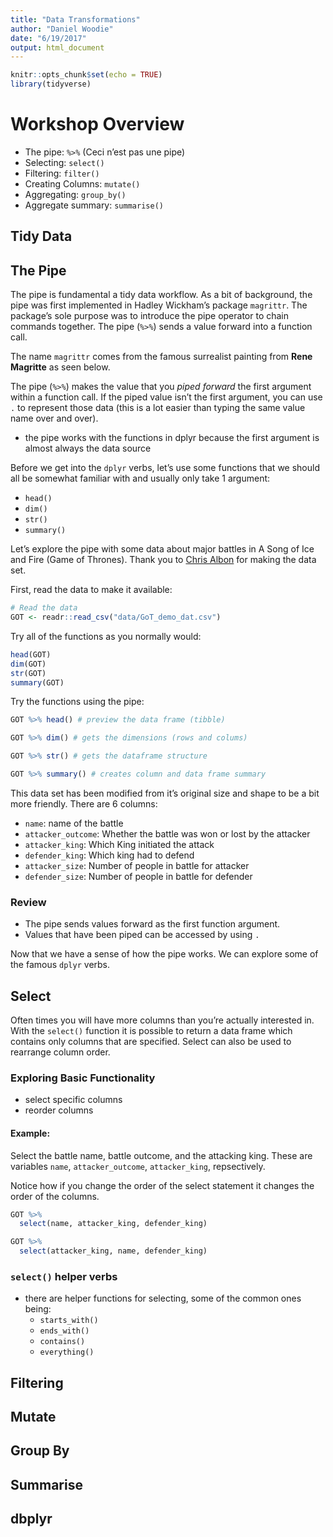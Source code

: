 ```yaml
---
title: "Data Transformations"
author: "Daniel Woodie"
date: "6/19/2017"
output: html_document
---
```


```r
knitr::opts_chunk$set(echo = TRUE)
library(tidyverse)
```

# Workshop Overview

  -  The pipe: `%>%` (Ceci n'est pas une pipe)
  - Selecting: `select()`
  - Filtering: `filter()`
  - Creating Columns: `mutate()`
  - Aggregating: `group_by()`
  - Aggregate summary: `summarise()`

## Tidy Data

## The Pipe

The pipe is fundamental a tidy data workflow. As a bit of background, the pipe was first implemented in Hadley Wickham's package `magrittr`. The package's sole purpose was to introduce the pipe operator to chain commands together. The pipe (`%>%`) sends a value forward into a function call.

The name `magrittr` comes from the famous surrealist painting from **Rene Magritte** as seen below.
<!-- <img src="https://upload.wikimedia.org/wikipedia/en/thumb/b/b9/MagrittePipe.jpg/300px-MagrittePipe.jpg" width=100%/> -->

<!-- Hadley's cleverness is embodied by the below picture. -->
<!-- <img src="https://itsalocke.com/wp-content/uploads/2015/04/magrittr_m6tn2w.jpg" width=100% /> -->


The pipe (`%>%`) makes the value that you *piped forward* the first argument within a function call. If the piped value isn't the first argument, you can use `.` to represent those data (this is a lot easier than typing the same value name over and over).

- the pipe works with the functions in dplyr because the first argument is almost always the data source

Before we get into the `dplyr` verbs, let's use some functions that we should all be somewhat familiar with and usually only take 1 argument:

  - `head()`
  - `dim()`
  - `str()`
  - `summary()`

Let's explore the pipe with some data about major battles in A Song of Ice and Fire (Game of Thrones). Thank you to [Chris Albon]("https://github.com/chrisalbon/war_of_the_five_kings_dataset") for making the data set.


First, read the data to make it available:

```r
# Read the data
GOT <- readr::read_csv("data/GoT_demo_dat.csv")
```

Try all of the functions as you normally would:
```r
head(GOT)
dim(GOT)
str(GOT)
summary(GOT)
```

Try the functions using the pipe:

```r
GOT %>% head() # preview the data frame (tibble)

GOT %>% dim() # gets the dimensions (rows and colums)

GOT %>% str() # gets the dataframe structure

GOT %>% summary() # creates column and data frame summary
```

This data set has been modified from it's original size and shape to be a bit more friendly. There are 6 columns:

  - `name`: name of the battle
  - `attacker_outcome`: Whether the battle was won or lost by the attacker
  - `attacker_king`: Which King initiated the attack
  - `defender_king`: Which king had to defend
  - `attacker_size`: Number of people in battle for attacker
  - `defender_size`: Number of people in battle for defender

### Review

* The pipe sends values forward as the first function argument.
* Values that have been piped can be accessed by using `.`

Now that we have a sense of how the pipe works. We can explore some of the famous `dplyr` verbs.

## Select

Often times you will have more columns than you're actually interested in. With the `select()` function it is possible to return a data frame which contains only columns that are specified. Select can also be used to rearrange column order.

### Exploring Basic Functionality

- select specific columns
- reorder columns

#### Example:

Select the battle name, battle outcome, and the attacking king. These are variables `name`, `attacker_outcome`, `attacker_king`, repsectively. 

Notice how if you change the order of the select statement it changes the order of the columns.

```r
GOT %>% 
  select(name, attacker_king, defender_king)

GOT %>%
  select(attacker_king, name, defender_king)
```
### `select()` helper verbs

- there are helper functions for selecting, some of the common ones being:
  - `starts_with()`
  - `ends_with()`
  - `contains()`
  - `everything()`
  


## Filtering


## Mutate

## Group By

## Summarise

## dbplyr
